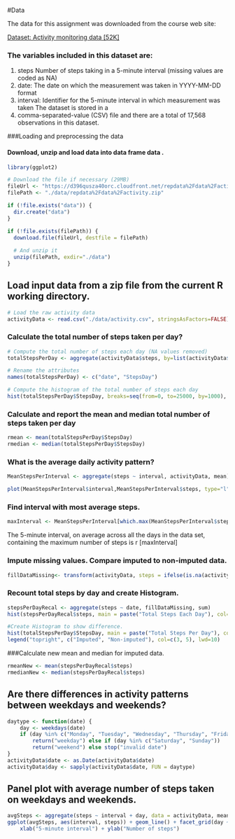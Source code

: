 #Data

The data for this assignment was downloaded from the course web site:

[Dataset: Activity monitoring data [52K] ](https://d396qusza40orc.cloudfront.net/repdata%2Fdata%2Factivity.zip)

### The variables included in this dataset are:
1. steps Number of steps taking in a 5-minute interval (missing values are coded as NA)
2. date: The date on which the measurement was taken in YYYY-MM-DD format
3. interval: Identifier for the 5-minute interval in which measurement was taken The dataset is stored in a    
4. comma-separated-value (CSV) file and there are a total of 17,568 observations in this dataset.


###Loading and preprocessing the data

#### Download, unzip and load data into data frame  data . 

```r
library(ggplot2)

# Download the file if necessary (29MB)
fileUrl <- "https://d396qusza40orc.cloudfront.net/repdata%2Fdata%2Factivity.zip"
filePath <- "./data/repdata%2Fdata%2Factivity.zip"

if (!file.exists("data")) {
  dir.create("data")
}

if (!file.exists(filePath)) {
  download.file(fileUrl, destfile = filePath)
   
  # And unzip it
  unzip(filePath, exdir="./data")
}

```


## Load input data from a zip file from the current R working directory.

``` r
# Load the raw activity data
activityData <- read.csv("./data/activity.csv", stringsAsFactors=FALSE)
```



### Calculate the total number of steps taken per day?

```r
# Compute the total number of steps each day (NA values removed)
totalStepsPerDay <- aggregate(activityData$steps, by=list(activityData$date), FUN=sum, na.rm=TRUE)

# Rename the attributes
names(totalStepsPerDay) <- c("date", "StepsDay")

# Compute the histogram of the total number of steps each day
hist(totalStepsPerDay$StepsDay, breaks=seq(from=0, to=25000, by=1000), col="blue", xlab="Total number of steps", ylim=c(0, 20), main="Histogram of the total number of steps taken each day\n(NA removed)")

```

### Calculate and report the mean and median total number of steps taken per day
```r
rmean <- mean(totalStepsPerDay$StepsDay)
rmedian <- median(totalStepsPerDay$StepsDay)
```

  
### What is the average daily activity pattern?
```r
MeanStepsPerInterval <- aggregate(steps ~ interval, activityData, mean)

plot(MeanStepsPerInterval$interval,MeanStepsPerInterval$steps, type="l", xlab="Interval", ylab="Number of Steps",main="Mean Steps per Day by Interval")

```
### Find interval with most average steps. 
```r
maxInterval <- MeanStepsPerInterval[which.max(MeanStepsPerInterval$steps),1]

```

The 5-minute interval, on average across all the days in the data set, containing the maximum number of steps is  r [maxInterval] 


### Impute missing values. Compare imputed to non-imputed data.

```r
fillDataMissing<- transform(activityData, steps = ifelse(is.na(activityData$steps), MeanStepsPerInterval$steps[match(activityData$interval, MeanStepsPerInterval$interval)], activityData$steps))
```
                
### Recount total steps by day and create Histogram.  

```r
stepsPerDayRecal <- aggregate(steps ~ date, fillDataMissing, sum)
hist(stepsPerDayRecal$steps, main = paste("Total Steps Each Day"), col=3, xlab="Number of Steps")

#Create Histogram to show difference. 
hist(totalStepsPerDay$StepsDay, main = paste("Total Steps Per Day"), col=5, xlab="Number of Steps", add=T)
legend("topright", c("Imputed", "Non-imputed"), col=c(3, 5), lwd=10)
```


###Calculate new mean and median for imputed data. 
```r
rmeanNew <- mean(stepsPerDayRecal$steps)
rmedianNew <- median(stepsPerDayRecal$steps)
```
  

## Are there differences in activity patterns between weekdays and weekends?
```r
daytype <- function(date) {
    day <- weekdays(date)
    if (day %in% c("Monday", "Tuesday", "Wednesday", "Thursday", "Friday")) 
        return("weekday") else if (day %in% c("Saturday", "Sunday")) 
        return("weekend") else stop("invalid date")
}
activityData$date <- as.Date(activityData$date)
activityData$day <- sapply(activityData$date, FUN = daytype)
```

## Panel plot with average number of steps taken on weekdays and weekends.
```r
avgSteps <- aggregate(steps ~ interval + day, data = activityData, mean)
ggplot(avgSteps, aes(interval, steps)) + geom_line() + facet_grid(day ~ .) + 
    xlab("5-minute interval") + ylab("Number of steps")

```

